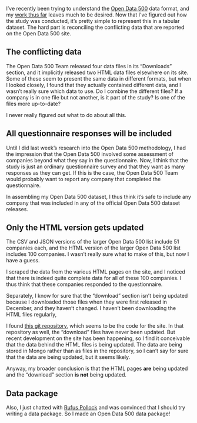 I've recently been trying to understand the [Open Data 500]() data format,
and my [work thus far](/!/open-data-500-data-dictionary) leaves much to be
desired. Now that I've figured out how the study was conducted, it's pretty
simple to represent this in a tabular dataset. The hard part is reconciling
the conflicting data that are reported on the Open Data 500 site.

## The conflicting data
The Open Data 500 Team released four data files in its "Downloads" section,
and it implicitly released two HTML data files elsewhere on its site.
Some of these seem to present the same data in different formats, but when
I looked closely, I found that they actually contained different data, and
I wasn't really sure which data to use. Do I combine the different files?
If a company is in one file but not another, is it part of the study?
Is one of the files more up-to-date?

I never really figured out what to do about all this.

## All questionnaire responses will be included
Until I did last week's research into the Open Data 500 methodology,
I had the impression that the Open Data 500 involved some assessment of
companies beyond what they say in the questionnaire. Now, I think that
the study is just an ordinary questionnaire survey and that they want as
many responses as they can get. If this is the case, the Open Data 500 Team
would probably want to report any company that completed the questionnaire.

In assembling my Open Data 500 dataset, I thus think it's safe to include
any company that was included in any of the official Open Data 500 dataset
releases.

## Only the HTML version gets updated
The CSV and JSON versions of the larger Open Data 500 list include
51 companies each, and the HTML version of the larger Open Data 500 list
includes 100 companies. I wasn't really sure what to make of this, but now
I have a guess.

I scraped the data from the various HTML pages on the site, and I noticed
that there is indeed quite complete data for all of these 100 companies.
I thus think that these companies responded to the questionnaire.

Separately, I know for sure that the "download"
section isn't being updated because I downloaded those files when they
were first released in December, and they haven't changed. I haven't
been downloading the HTML files regularly, 

I found [this git repository](https://github.com/GovLab/OpenData500),
which seems to be the code for the site. In that repository as well,
the "download" files have never been updated. But recent development on
the site has been happening, so I find it conceivable that the data behind
the HTML files is being updated. The data are being stored in Mongo rather
than as files in the repository, so I can't say for sure that the data are
being updated, but it seems likely.

Anyway, my broader conclusion is that the HTML pages **are** being updated and
the "download" section **is not** being updated.


## Data package
Also, I just chatted with
[Rufus Pollock]()
and was convinced that I should try writing a data package.
So I made an Open Data 500 data package!



